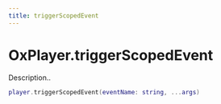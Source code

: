 ```yaml
---
title: triggerScopedEvent
---
```


# OxPlayer.triggerScopedEvent

Description..

```lua
player.triggerScopedEvent(eventName: string, ...args)
```
